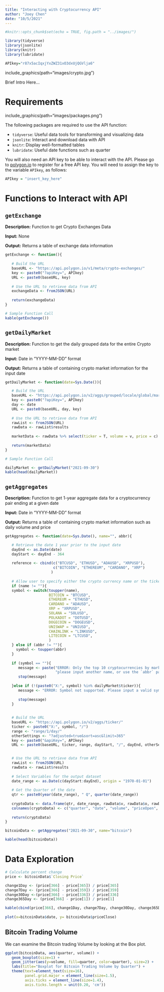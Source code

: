 ```yaml
---
title: "Interacting with Cryptocurrency API"
author: "Joey Chen"
date: "10/5/2021"
---
```



```r
#knitr::opts_chunk$set(echo = TRUE, fig.path = "../images/")
```

```r
library(tidyverse)
library(jsonlite)
library(knitr)
library(lubridate)

APIkey="r87x5acIqxjYxZWZ31xO3dxUjQGVlja6"
```

include_graphics(path="images/crypto.jpg")

Brief Intro Here...

# Requirements

include_graphics(path="images/packages.png")

The following packages are required to use the API function:

  + `tidyverse`: Useful data tools for transforming and visualizing data
  + `jsonlite`: Interact and download data with API
  + `knitr`: Display well-formatted tables
  + `lubridate`: Useful date functions such as quarter

You will also need an API key to be able to interact with the API. Please go to [polygon.io](https://polygon.io/) to register for a free API key. You will need to assign the key to the variable `APIkey`, as follows: 

```r
APIkey = "insert_key_here"
```

# Functions to Interact with API


## `getExchange` 

**Description:** Function to get Crypto Exchanges Data

**Input:** None

**Output:** Returns a table of exchange data information

```r

getExchange <- function(){
  
   # Build the URL  
   baseURL <- "https://api.polygon.io/v1/meta/crypto-exchanges/"
   key <- paste0("?apiKey=", APIkey)
   URL <- paste0(baseURL, key)
   
   # Use the URL to retrieve data from API
   exchangeData <- fromJSON(URL)
   
   return(exchangeData)
}

# Sample Function Call
kable(getExchange())
```



## `getDailyMarket` 

**Description:** Function to get the daily grouped data for the entire Crypto market

**Input:** Date in "YYYY-MM-DD" format

**Output:** Returns a table of containing crypto market information for the input date

```r
getDailyMarket <- function(date=Sys.Date()){

   # Build the URL
   baseURL <- "https://api.polygon.io/v2/aggs/grouped/locale/global/market/crypto/"
   key <- paste0("?apiKey=", APIkey)
   day <- date
   URL <- paste0(baseURL, day, key)
   
   # Use the URL to retrieve data from API
   rawList <- fromJSON(URL)
   rawData <- rawList$results
   
   marketData <- rawData %>% select(ticker = T, volume = v, price = c)
   
   return(marketData)
}

# Sample Function Call

dailyMarket <- getDailyMarket("2021-09-30")
kable(head(dailyMarket))
```


## `getAggregates` 

**Description:** Function to get 1-year aggregate data for a cryptocurrency pair ending at a given date

**Input:** Date in "YYYY-MM-DD" format

**Output:** Returns a table of containing crypto market information such as daily volume and price

```r
getAggregates <- function(date=Sys.Date(), name="", abbr){

   # Retrieve the date 1 year prior to the input date
   dayEnd <- as.Date(date)
   dayStart <- dayEnd - 364
   
   reference <- cbind(c("BTCUSD", "ETHUSD", "ADAUSD", "XRPUSD"),
                      c("BITCOIN", "ETHEREUM", "CARDANO", "XRP")
                     )
   
   # Allow user to specify either the crypto currency name or the ticker name
   if (name != ""){
   symbol <- switch(toupper(name),
                    BITCOIN = "BTCUSD",
                    ETHEREUM = "ETHUSD",
                    CARDANO = "ADAUSD",
                    XRP = "XRPUSD",
                    SOLANA = "SOLUSD",
                    POLKADOT = "DOTUSD",
                    DOGECOIN = "DOGEUSD",
                    UNISWAP = "UNIUSD",
                    CHAINLINK = "LINKUSD",
                    LITECOIN = "LTCUSD",
                    )
   } else if (abbr != ""){
     symbol <- toupper(abbr)
   } 
   
   if (symbol == ""){
      message <- paste("ERROR: Only the top 10 cryptocurrencies by market cap are supported,", 
                       "please input another name, or use the `abbr` parameter to input the symbol")
      stop(message)
      
   }else if (!(paste0("X:", symbol) %in% dailyMarket$ticker)){
      message <- "ERROR: Symbol not supported. Please input a valid symbol"
      
      stop(message)
   }
   
   
   # Build the URL
   baseURL <- "https://api.polygon.io/v2/aggs/ticker/"
   ticker <- paste0("X:", symbol, "/")
   range <- "range/1/day/"
   otherSettings <- "?adjusted=true&sort=asc&limit=365"
   key <- paste0("&apiKey=", APIkey)
   URL <- paste0(baseURL, ticker, range, dayStart, "/", dayEnd, otherSettings, key)
   

   # Use the URL to retrieve data from API
   rawList <- fromJSON(URL)
   rawData <- rawList$results
   
   # Select Variables for the output dataset
   date_range <- as.Date(c(dayStart:dayEnd), origin = "1970-01-01")
   
   # Get the Quarter of the date
   qtr <- paste0(year(date_range), " Q", quarter(date_range))
   
   cryptoData <- data.frame(qtr, date_range, rawData$v, rawData$o, rawData$c)
   colnames(cryptoData) <- c("quarter", "date", "volume", "priceOpen", "priceClose")
   
   return(cryptoData)
}

bitcoinData <- getAggregates("2021-09-30", name="bitcoin")

kable(head(bitcoinData))
```


# Data Exploration



```r
# Calculate percent change
price <- bitcoinData$`Closing Price`

change1Day <- (price[366] - price[365]) / price[365]
change7Day <- (price[366] - price[359]) / price[359]
change30Day <-(price[366] - price[336]) / price[336]
change365Day <- (price[366] - price[1]) / price[1]

kable(cbind(price[366], change1Day, change7Day, change30Day, change365Day), nrow=1)
  
plot(x=bitcoinData$date, y= bitcoinData$priceClose)

```

## Bitcoin Trading Volume

We can examine the Bitcoin trading Volume by looking at the Box plot. 

```r
ggplot(bitcoinData, aes(quarter, volume)) +
   geom_boxplot(size=1) +
   geom_jitter(aes(y=volume, fill=quarter, color=quarter), size=2) +
   labs(title="Boxplot for Bitcoin Trading Volume by Quarter") +
   theme(text=element_text(size=16), 
         panel.grid.major = element_line(size=1.5),
         axis.ticks = element_line(size=1.4),
         axis.ticks.length = unit(0.20, 'cm'))
```

```r


```




